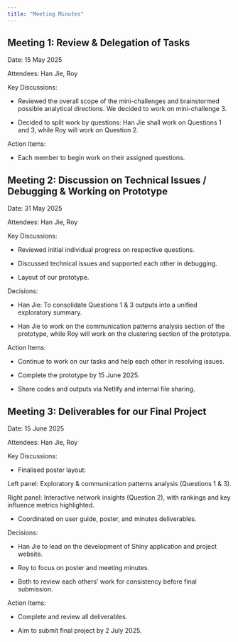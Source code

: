 ```yaml
---
title: "Meeting Minutes"
---
```


## Meeting 1: Review & Delegation of Tasks

Date: 15 May 2025

Attendees: Han Jie, Roy

Key Discussions:

-   Reviewed the overall scope of the mini-challenges and brainstormed possible analytical directions. We decided to work on mini-challenge 3.

-   Decided to split work by questions:
Han Jie shall work on Questions 1 and 3, while Roy will work on Question 2.

Action Items:

-   Each member to begin work on their assigned questions.

## Meeting 2: Discussion on Technical Issues / Debugging & Working on Prototype

Date: 31 May 2025

Attendees: Han Jie, Roy

Key Discussions:

-   Reviewed initial individual progress on respective questions.

-   Discussed technical issues and supported each other in debugging.

-   Layout of our prototype.

Decisions:

-   Han Jie: To consolidate Questions 1 & 3 outputs into a unified exploratory summary.

-   Han Jie to work on the communication patterns analysis section of the prototype, while Roy will work on the clustering section of the prototype.

Action Items:

-   Continue to work on our tasks and help each other in resolving issues.

-   Complete the prototype by 15 June 2025.

-   Share codes and outputs via Netlify and internal file sharing.

## Meeting 3: Deliverables for our Final Project

Date: 15 June 2025

Attendees: Han Jie, Roy

Key Discussions:

-   Finalised poster layout:

Left panel: Exploratory & communication patterns analysis (Questions 1 & 3).

Right panel: Interactive network insights (Question 2), with rankings and key influence metrics highlighted.

-   Coordinated on user guide, poster, and minutes deliverables.

Decisions:

-   Han Jie to lead on the development of Shiny application and project website.

-   Roy to focus on poster and meeting minutes.

-   Both to review each others' work for consistency before final submission.

Action Items:

-   Complete and review all deliverables.

-   Aim to submit final project by 2 July 2025.

